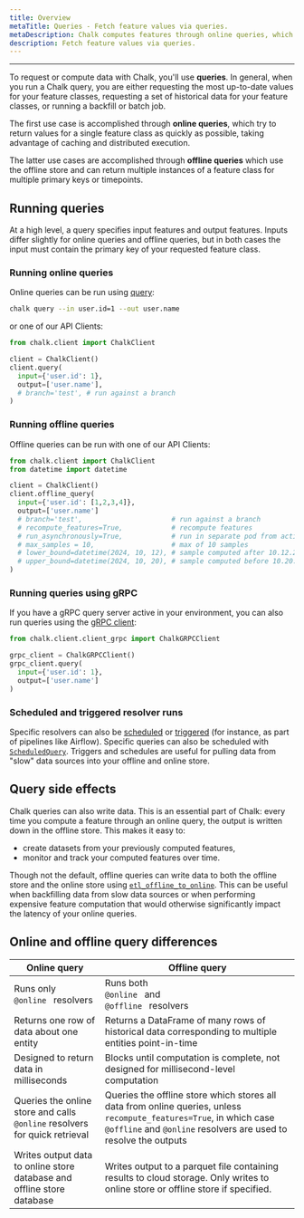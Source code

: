 ```yaml
---
title: Overview
metaTitle: Queries - Fetch feature values via queries.
metaDescription: Chalk computes features through online queries, which return real-time data as fast as possible, and offline queries, which are best for batch processing large amounts of data.
description: Fetch feature values via queries.
---
```


---

To request or compute data with Chalk, you'll use **queries**. In general,
when you run a Chalk query, you are either requesting the most up-to-date
values for your feature classes, requesting a set of historical data
for your feature classes, or running a backfill or batch job.

The first use case is accomplished through **online queries**, which try to
return values for a single feature class as quickly as possible, taking
advantage of caching and distributed execution.

The latter use cases are accomplished through **offline queries** which use 
the offline store and can return multiple instances of a feature class
for multiple primary keys or timepoints.

## Running queries

At a high level, a query specifies input features and output features. Inputs differ slightly for online queries and
offline queries, but in both cases the input must contain the primary key of your requested feature class.

### Running online queries

Online queries can be run using [query](/cli/query):

```bash
chalk query --in user.id=1 --out user.name
```

or one of our API Clients:

```python
from chalk.client import ChalkClient

client = ChalkClient()
client.query(
  input={'user.id': 1},
  output=['user.name'],
  # branch='test', # run against a branch
)
```

### Running offline queries

Offline queries can be run with one of our API Clients:

```python
from chalk.client import ChalkClient
from datetime import datetime

client = ChalkClient()
client.offline_query(
  input={'user.id': [1,2,3,4]},
  output=['user.name']
  # branch='test',                      # run against a branch
  # recompute_features=True,            # recompute features
  # run_asynchronously=True,            # run in separate pod from active deployment
  # max_samples = 10,                   # max of 10 samples
  # lower_bound=datetime(2024, 10, 12), # sample computed after 10.12.2024
  # upper_bound=datetime(2024, 10, 20), # sample computed before 10.20.2024
)
```

### Running queries using gRPC

If you have a gRPC query server active in your environment, you can also run queries using the
[gRPC client](/api-docs#ChalkGRPCClient):

```python
from chalk.client.client_grpc import ChalkGRPCClient

grpc_client = ChalkGRPCClient()
grpc_client.query(
  input={'user.id': 1},
  output=['user.name']
)
```

### Scheduled and triggered resolver runs

Specific resolvers can also be [scheduled](/docs/resolver-cron) or [triggered](/docs/runs) (for instance, as part of
pipelines like Airflow). Specific queries can also be scheduled with
[`ScheduledQuery`](/api-docs#ScheduledQuery). Triggers and schedules are useful for pulling data from "slow" data
sources into your offline and online store.

## Query side effects

Chalk queries can also write data. This is an essential part of
Chalk: every time you compute a feature through an online query, the
output is written down in the offline store. This makes it easy to:

- create datasets from your previously computed features,
- monitor and track your computed features over time.

Though not the default, offline queries can write data to both the offline store and the online store using
[`etl_offline_to_online`](/api-docs#features.etl_offline_to_online). This can be useful when backfilling data from slow
data sources or when performing expensive feature computation that would otherwise significantly impact the latency of
your online queries.

## Online and offline query differences

| Online query                                                                                                                  | Offline query                                                                                                                                                                                                                                |
| ----------------------------------------------------------------------------------------------------------------------------- | -------------------------------------------------------------------------------------------------------------------------------------------------------------------------------------------------------------------------------------------- |
| Runs only <code className="whitespace-nowrap before:content-none text-pink-400 after:content-none"> @online </code> resolvers | Runs both <code className="whitespace-nowrap before:content-none text-pink-400 after:content-none"> @online </code> and <code className="whitespace-nowrap before:content-none text-pink-400 after:content-none"> @offline </code> resolvers |
| Returns one row of data about one entity                                                                                      | Returns a DataFrame of many rows of historical data corresponding to multiple entities point-in-time                                                                                                                                         |
| Designed to return data in milliseconds                                                                                       | Blocks until computation is complete, not designed for millisecond-level computation                                                                                                                                                         |
| Queries the online store and calls `@online` resolvers for quick retrieval                                                    | Queries the offline store which stores all data from online queries, unless `recompute_features=True`, in which case `@offline` and `@online` resolvers are used to resolve the outputs                                                      |
| Writes output data to online store database and offline store database                                                        | Writes output to a parquet file containing results to cloud storage. Only writes to online store or offline store if specified.                                                                                                              |
